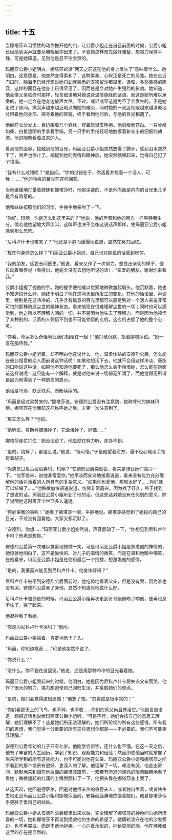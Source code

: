```yaml
---
---
---
```

title: 十五
---



当娜塔莎以习惯性的动作推开他的门，让公爵小姐走在自己前面的时候，公爵小姐已经感到哭声就要从喉咙里冲出来了。不管她怎样预先做好准备，想竭力保持平静，可是她知道，见到他是忍不住会哭的。

玛丽亚公爵小姐明白，娜塔莎的话“两天之前这在他的身上发生了”意味着什么。她明白，这意思是，他突然变得柔和了，这种柔和、心软正是死亡的前兆。她在走近门口时，脑海里已经浮现出她自幼就熟悉的安德留沙那温柔、谦和、多愁善感的面容，这样的面容在他身上已很罕见了，因而总是会对她产生强烈的影响。她知道，他会像父亲临终时那样，轻言细语地对她说些温情脉脉的话语，而这是她所难以承受的，她一定会在他身边放声大哭。不过，或迟或早这是免不了会发生的，于是她走进了房间。痛哭声越来越近地涌向她的喉头，同时她的一双近视眼越来越清晰地分辨着他的身形、探寻着他的容貌，终于看到他的脸，与他的目光相遇了。

他躺在长沙发上，身边围着几个靠枕，穿着灰鼠皮睡袍。他消瘦而苍白。一只骨瘦如柴、白皙透明的手拿着手绢，另一只手的手指轻轻地触摸着新长出的细细的胡须。他的眼睛看着进来的人。

看到他的面容，接触到他的目光，玛丽亚公爵小姐突然放慢了脚步，感到泪水突然干了，哭声也停止了。捕捉到他的表情和眼神后，她突然腼腆起来，觉得自己犯了个错误。

“我有什么过错呢？”她自问。“你的过错在于，你活着并想着一个活人，可我！……”他的冷峻的目光在这样回答。

当他缓缓地打量着妹妹和娜塔莎时，他那深邃的、不是外向而是内向的目光里几乎是含有敌意的。

他和妹妹按照他们的习惯，手挽手地亲吻了一下。

“你好，玛丽，你是怎么到这里来的？”他说，他的声音和他的目光一样平静而生分。倘若他绝望地大声尖叫，这叫声也决不会像这说话声那样，使玛丽亚公爵小姐感到那么恐怖。

“尼科卢什卡也带来了？”他还是平静而缓慢地说道，显然在努力回忆。

“现在你身体怎么样？”玛丽亚公爵小姐说，自己也对她说的话感到吃惊。

“我的朋友，这要去问医生，”他说，看来又作了一次努力，想显出亲切的样子，他只动着嘴唇说（看得出，他完全没有去想他所说的话）：“亲爱的朋友，谢谢你来看我。”

公爵小姐握了握他的手。她的握手使他难以觉察地微微皱起眉头。他沉默着，她也不知道说什么好。她终于明白了他在这两天里所发生的变化。在他的话语里、声调里，特别是在这冷冷的、几乎含有敌意的目光里都可以感觉到对一个活人来说非常可怕的那种疏远尘世的精神状态。看来他现在很难理解尘世的一切；同时也可以感觉到，他之所以不理解人间的一切，并不是因为他失去了理解力，而是因为他领悟了某种别的、活着的人领悟不到也不可能领悟的玄机，这玄机占据了他的整个心灵。

“你看，命运多么奇怪地让我们相聚在一起！”他打破沉默，指着娜塔莎说。“她一直在服侍我。”

玛丽亚公爵小姐听着，却不明白他在说什么。他，温柔体贴的安德烈公爵，怎么能在彼此相爱的恋人面前说这种话呢！如果他想活下去，他就不会用这样冷淡、唐突的口吻说这种话。如果他不知道他要死了，那么他怎么会不怜惜她，怎么能在她面前这样说呢！这只能有一个解释，就是对他来说一切都无所谓了，而他觉得无所谓是因为他得到了一种更高的启示。

谈话是冷淡、缺乏联系、断断续续的。

“玛丽是经过梁赞来的。”娜塔莎说。安德烈公爵没有注意到，她称呼他的妹妹玛丽。娜塔莎在他面前这样称呼她之后，才第一次注意到了。

“那又怎么样？”他说。

“她听说，莫斯科被烧掉了，完全烧掉了，好像……”

娜塔莎连忙打住：她没法说了。他显然在努力听，却办不到。

“是的，烧掉了，都这么说，”他说，“很可惜。”于是他望着前方，漫不经心地用手指捋着胡子。

“你遇见过尼古拉伯爵吗，玛丽？”安德烈公爵突然说，看来是想让她们高兴一下。“他写信来，说他非常爱你，”他平淡而安详地接着说道，看来没有能力充分理解他的话对活着的人所具有的复杂意义。“如果你也爱他，那就太好了……你们就可以结婚了……”他略微加快语速说道，仿佛非常高兴，因为找了好久，终于找到了想说的话。玛丽亚公爵小姐听到了他的话，但这些话对她没有任何别的意义，除了说明他这时离开尘世已多么遥远。

“何必讲我的事呢！”她看了娜塔莎一眼，平静地说。娜塔莎感觉到了她投向自己的目光，不过没有回看她。大家又都沉默了。

“安德烈，你想……”玛丽亚公爵小姐突然说，声音颤动了一下，“你想见到尼科卢什卡吗？他老是想你。”

安德烈公爵第一次难以觉察地微微一笑，可是玛丽亚公爵小姐是熟悉他的神情的，她惊骇地明白了，这不是愉快的、对儿子的温情的微笑，而是在温和地暗中嘲笑，在他看来，玛丽亚公爵小姐是在使用最后一个招数，想激发他的感情。

“是的，我很高兴能见到尼科卢什卡。他身体好吗？”

尼科卢什卡被带到安德烈公爵面前时，他吃惊地看着父亲，但是没有哭，因为谁也没有哭，安德烈公爵亲了亲他，显然不知道对他说什么好。

尼科卢什卡被领走的时候，玛丽亚公爵小姐再次走到哥哥跟前吻了吻他，便再也忍不住了，哭了起来。

他凝神看了看她。

“你是为尼科卢什卡哭吗？”他问。

玛丽亚公爵小姐哭着，肯定地低下了头。

“玛丽，你知道福音……”可是他突然不说了。

“你说什么？”

“没什么。你不要在这里哭。”他说，还是用那种冷冷的目光看着她。

玛丽亚公爵小姐哭起来的时候，他明白，她是因为尼科卢什卡将失去父亲而哭。他作了很大的努力，竭力想迫使自己回归生活，并采取她们的观点。

“是的，她们会觉得这很遗憾！”他想了想。“其实这是很平常的！”

“你们看那天上的飞鸟，也不种，也不收……你们的天父尚且养活它。”他自言自语道，想把这话也说给玛丽亚公爵小姐听。“可是不行，她们会按自己的意思去理解，她们理解不了！这是她们所无法理解的，她们所珍视的所有这些感情，所有我们的思想，我们觉得十分重要的所有这些思想全都是——不必要的。我们不可能相互理解。”

安德烈公爵年幼的儿子只有七岁。他刚学会识字，还什么也不懂。在这一天之后，他有了丰富的人生阅历，学到了知识、观察能力和经验；然而即使他当时就掌握了后来所学到的所有这些能力，也不可能对他在父亲、玛丽亚公爵小姐和娜塔莎之间所看到的那个场景有更好、更深入的了解。他理解了一切，却没有哭，他走出房间，默默地来到跟在他后面的娜塔莎跟前，一双若有所思的漂亮的眼睛腼腆地看了看她；微微翘起的红润的上嘴唇颤抖了一下，他把头靠在娜塔莎身上哭了。

从这天起，他回避德萨尔，回避对他很亲热的伯爵夫人，或者独自坐着，或者怯生生地走到玛丽亚公爵小姐和娜塔莎面前，安静而腼腆地依偎着她们。他爱娜塔莎似乎更胜于爱自己的姑姑。

玛丽亚公爵小姐从安德烈公爵那里出来以后，完全理解了娜塔莎的神色间向她所流露的一切，她和娜塔莎不再谈到挽救他的生命的希望了。她俩轮流守在他的沙发旁边，也不再哭泣，而是不断地祈祷，一心向着永恒的、神秘莫测的他，他在濒死者这里的存在是显然的。